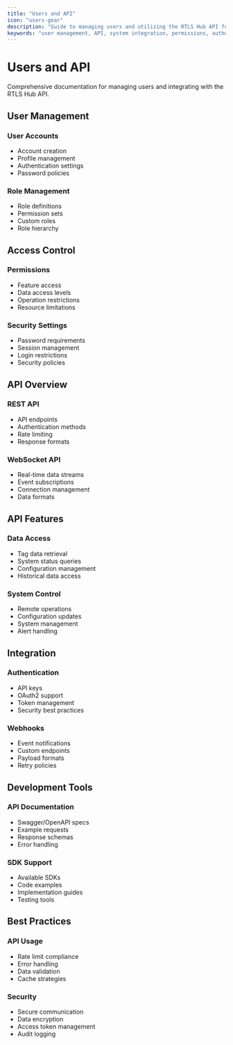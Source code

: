 ```yaml
---
title: "Users and API"
icon: "users-gear"
description: "Guide to managing users and utilizing the RTLS Hub API for system integration"
keywords: "user management, API, system integration, permissions, authentication, REST API, webhooks, access control"
---
```


# Users and API

Comprehensive documentation for managing users and integrating with the RTLS Hub API.

## User Management

### User Accounts

* Account creation
* Profile management
* Authentication settings
* Password policies

### Role Management

* Role definitions
* Permission sets
* Custom roles
* Role hierarchy

## Access Control

### Permissions

* Feature access
* Data access levels
* Operation restrictions
* Resource limitations

### Security Settings

* Password requirements
* Session management
* Login restrictions
* Security policies

## API Overview

### REST API

* API endpoints
* Authentication methods
* Rate limiting
* Response formats

### WebSocket API

* Real-time data streams
* Event subscriptions
* Connection management
* Data formats

## API Features

### Data Access

* Tag data retrieval
* System status queries
* Configuration management
* Historical data access

### System Control

* Remote operations
* Configuration updates
* System management
* Alert handling

## Integration

### Authentication

* API keys
* OAuth2 support
* Token management
* Security best practices

### Webhooks

* Event notifications
* Custom endpoints
* Payload formats
* Retry policies

## Development Tools

### API Documentation

* Swagger/OpenAPI specs
* Example requests
* Response schemas
* Error handling

### SDK Support

* Available SDKs
* Code examples
* Implementation guides
* Testing tools

## Best Practices

### API Usage

* Rate limit compliance
* Error handling
* Data validation
* Cache strategies

### Security

* Secure communication
* Data encryption
* Access token management
* Audit logging
